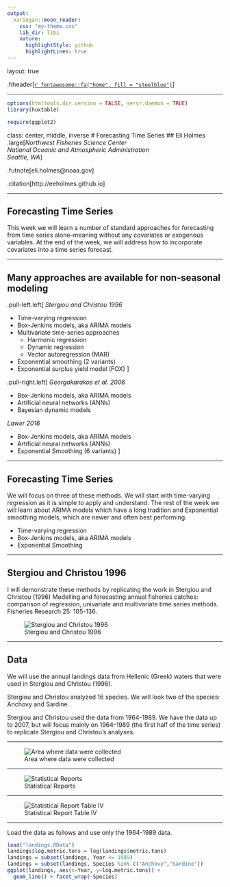 ```yaml
---
output:
  xaringan::moon_reader:
    css: "my-theme.css"
    lib_dir: libs
    nature:
      highlightStyle: github
      highlightLines: true
---
```


layout: true

.hheader[<a href="index.html">`r fontawesome::fa("home", fill = "steelblue")`</a>]

---

```r
options(htmltools.dir.version = FALSE, servr.daemon = TRUE)
library(huxtable)
```

```r
require(ggplot2)
```


class: center, middle, inverse
# Forecasting Time Series
## Eli Holmes
.large[_Northwest Fisheries Science Center<br>National Oceanic and Atmospheric Administration<br>Seattle, WA_]

.futnote[eli.holmes@noaa.gov]

.citation[http://eeholmes.github.io]

---

## Forecasting Time Series

This week we will learn a number of standard approaches for forecasting from time series alone--meaning without any covariates or exogenous variables.  At the end of the week, we will address how to incorporate covariates into a time series forecast.

---

## Many approaches are available for non-seasonal modeling

.pull-left.left[
*Stergiou and Christou 1996*

- Time-varying regression
- Box-Jenkins models, aka ARIMA models
- Multivariate time-series approaches
    - Harmonic regression
    - Dynamic regression
    - Vector autoregression (MAR)
- Exponential smoothing (2 variants)
- Exponential surplus yield model (FOX)
]

.pull-right.left[
*Georgakarakos et al. 2006*

- Box-Jenkins models, aka ARIMA models
- Artificial neural networks (ANNs)
- Bayesian dynamic models

*Lawer 2016*

- Box-Jenkins models, aka ARIMA models
- Artificial neural networks (ANNs)
- Exponential Smoothing (6 variants)
]

---

## Forecasting Time Series

We will focus on three of these methods.  We will start with time-varying regression as it is simple to apply and understand.  The rest of the week we will learn about ARIMA models which have a long tradition and Exponential smoothing models, which are newer and often best performing.

- Time-varying regression
- Box-Jenkins models, aka ARIMA models
- Exponential Smoothing

---

## Stergiou and Christou 1996

I will demonstrate these methods by replicating the work in Stergiou and Christou (1996) Modelling and forecasting annual fisheries catches: comparison of regression, univariate and multivariate time series methods. Fisheries Research 25: 105-136.

![Stergiou and Christou 1996](./figs/StergiouChristou1996.png)



---

## Data

We will use the annual landings data from Hellenic (Greek) waters that were used in Stergiou and Christou (1996). 

Stergiou and Christou analyzed 16 species.  We will look two of the species: Anchovy and Sardine.  

Stergiou and Christou used the data from 1964-1989.  We have the data up to 2007, but will focus mainly on 1964-1989 (the first half of the time series) to replicate Stergiou and Christou's analyses.

---

![Area where data were collected](./figs/Greece.png)

---

![Statistical Reports](./figs/StatisticalReportCover.png)

---

![Statistical Report Table IV](./figs/StatisticalReportTableIV.png)

---

Load the data as follows and use only the 1964-1989 data.
```r
load("landings.RData")
landings$log.metric.tons = log(landings$metric.tons)
landings = subset(landings, Year <= 1989)
landings = subset(landings, Species %in% c("Anchovy","Sardine"))
ggplot(landings, aes(x=Year, y=log.metric.tons)) +
  geom_line() + facet_wrap(~Species)
```


